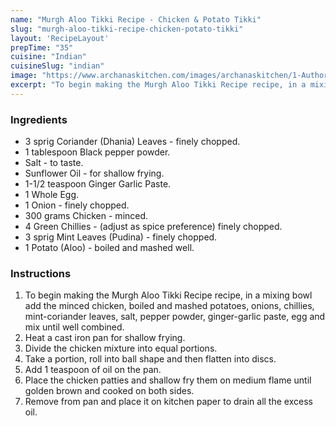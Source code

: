 ---
name: "Murgh Aloo Tikki Recipe - Chicken & Potato Tikki"
slug: "murgh-aloo-tikki-recipe-chicken-potato-tikki"
layout: 'RecipeLayout'
prepTime: "35"
cuisine: "Indian"
cuisineSlug: "indian"
image: "https://www.archanaskitchen.com/images/archanaskitchen/1-Author/Jyothi_Rajesh/Murg_Aloo_Tikki.jpg"
excerpt: "To begin making the Murgh Aloo Tikki Recipe recipe, in a mixing bowl add the minced chicken, boiled and mashed potatoes, onions, chillies, mint-coriander leaves, salt, pepper powder, ginger-garlic paste, egg and mix until well combined"
---

### Ingredients

- 3 sprig Coriander (Dhania) Leaves - finely chopped.
- 1 tablespoon Black pepper powder.
- Salt - to taste.
- Sunflower Oil - for shallow frying.
- 1-1/2 teaspoon Ginger Garlic Paste.
- 1 Whole Egg.
- 1 Onion - finely chopped.
- 300 grams Chicken - minced.
- 4 Green Chillies - (adjust as spice preference) finely chopped.
- 3 sprig Mint Leaves (Pudina) - finely chopped.
- 1 Potato (Aloo) - boiled and mashed well.

### Instructions

1. To begin making the Murgh Aloo Tikki Recipe recipe, in a mixing bowl add the minced chicken, boiled and mashed potatoes, onions, chillies, mint-coriander leaves, salt, pepper powder, ginger-garlic paste, egg and mix until well combined.
1. Heat a cast iron pan for shallow frying.
1. Divide the chicken mixture into equal portions.
1. Take a portion, roll into ball shape and then flatten into discs.
1. Add 1 teaspoon of oil on the pan.
1. Place the chicken patties and shallow fry them on medium flame until golden brown and cooked on both sides.
1. Remove from pan and place it on kitchen paper to drain all the excess oil.
